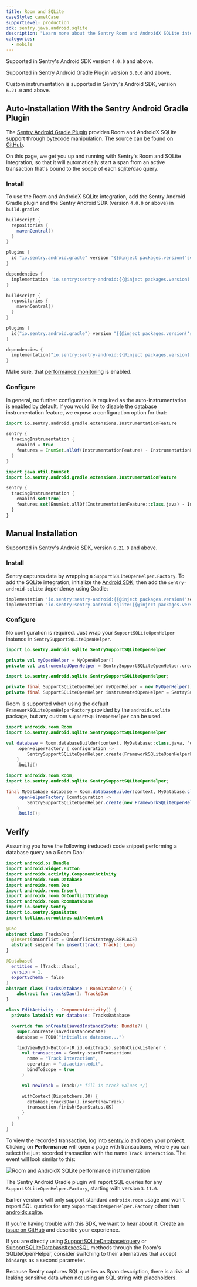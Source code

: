 ```yaml
---
title: Room and SQLite
caseStyle: camelCase
supportLevel: production
sdk: sentry.java.android.sqlite
description: "Learn more about the Sentry Room and AndroidX SQLite integrations for the Android SDK."
categories:
  - mobile
---
```


<Note>

Supported in Sentry's Android SDK version `4.0.0` and above.

Supported in Sentry Android Gradle Plugin version `3.0.0` and above.

Custom instrumentation is supported in Sentry's Android SDK, version `6.21.0` and above.

</Note>

## Auto-Installation With the Sentry Android Gradle Plugin

The [Sentry Android Gradle Plugin](/platforms/android/gradle/) provides Room and AndroidX SQLite support through bytecode manipulation. The source can be found [on GitHub](https://github.com/getsentry/sentry-android-gradle-plugin/tree/main/plugin-build/src/main/kotlin/io/sentry/android/gradle/instrumentation).

On this page, we get you up and running with Sentry's Room and SQLite Integration, so that it will automatically start a span from an active transaction that's bound to the scope of each sqlite/dao query.

### Install

To use the Room and AndroidX SQLite integration, add the Sentry Android Gradle plugin and the Sentry Android SDK (version `4.0.0` or above) in `build.gradle`:

```groovy
buildscript {
  repositories {
    mavenCentral()
  }
}

plugins {
  id "io.sentry.android.gradle" version "{{@inject packages.version('sentry.java.android.gradle-plugin', '3.0.0') }}"
}

dependencies {
  implementation 'io.sentry:sentry-android:{{@inject packages.version('sentry.java.android', '5.0.0') }}'
}
```

```kotlin
buildscript {
  repositories {
    mavenCentral()
  }
}

plugins {
  id("io.sentry.android.gradle") version "{{@inject packages.version('sentry.java.android.gradle-plugin', '3.0.0') }}"
}

dependencies {
  implementation("io.sentry:sentry-android:{{@inject packages.version('sentry.java.android', '5.0.0') }}")
}
```

<Note>

Make sure, that [performance monitoring](/platforms/android/performance/#configure-the-sample-rate) is enabled.

</Note>

### Configure

In general, no further configuration is required as the auto-instrumentation is enabled by default. If you would like to disable the database instrumentation feature, we expose a configuration option for that:

```groovy
import io.sentry.android.gradle.extensions.InstrumentationFeature

sentry {
  tracingInstrumentation {
    enabled = true
    features = EnumSet.allOf(InstrumentationFeature) - InstrumentationFeature.DATABASE
  }
}
```

```kotlin
import java.util.EnumSet
import io.sentry.android.gradle.extensions.InstrumentationFeature

sentry {
  tracingInstrumentation {
    enabled.set(true)
    features.set(EnumSet.allOf(InstrumentationFeature::class.java) - InstrumentationFeature.DATABASE)
  }
}
```

## Manual Installation

<Note>

Supported in Sentry's Android SDK, version `6.21.0` and above.

</Note>

### Install

Sentry captures data by wrapping a `SupportSQLiteOpenHelper.Factory`. To add the SQLite integration, initialize the [Android SDK](/platforms/android/), then add the `sentry-android-sqlite` dependency using Gradle:

```groovy
implementation 'io.sentry:sentry-android:{{@inject packages.version('sentry.java.android', '6.21.0') }}'
implementation 'io.sentry:sentry-android-sqlite:{{@inject packages.version('sentry.java.android.sqlite', '6.21.0') }}'
```

### Configure

No configuration is required. Just wrap your `SupportSQLiteOpenHelper` instance in `SentrySupportSQLiteOpenHelper`.

```kotlin
import io.sentry.android.sqlite.SentrySupportSQLiteOpenHelper

private val myOpenHelper = MyOpenHelper()
private val instrumentedOpenHelper = SentrySupportSQLiteOpenHelper.create(myOpenHelper)
```

```java
import io.sentry.android.sqlite.SentrySupportSQLiteOpenHelper;

private final SupportSQLiteOpenHelper myOpenHelper = new MyOpenHelper();
private final SupportSQLiteOpenHelper instrumentedOpenHelper = SentrySupportSQLiteOpenHelper.create(myOpenHelper);
```

Room is supported when using the default `FrameworkSQLiteOpenHelperFactory` provided by the `androidx.sqlite` package, but any custom `SupportSQLiteOpenHelper` can be used.

```kotlin
import androidx.room.Room
import io.sentry.android.sqlite.SentrySupportSQLiteOpenHelper

val database = Room.databaseBuilder(context, MyDatabase::class.java, "dbName")
    .openHelperFactory { configuration ->
        SentrySupportSQLiteOpenHelper.create(FrameworkSQLiteOpenHelperFactory().create(configuration))
    }
    .build()
```

```java
import androidx.room.Room;
import io.sentry.android.sqlite.SentrySupportSQLiteOpenHelper;

final MyDatabase database = Room.databaseBuilder(context, MyDatabase.class, "dbName")
    .openHelperFactory (configuration ->
        SentrySupportSQLiteOpenHelper.create(new FrameworkSQLiteOpenHelperFactory().create(configuration))
    )
    .build();
```

## Verify

Assuming you have the following (reduced) code snippet performing a database query on a Room Dao:

```kotlin
import android.os.Bundle
import android.widget.Button
import androidx.activity.ComponentActivity
import androidx.room.Database
import androidx.room.Dao
import androidx.room.Insert
import androidx.room.OnConflictStrategy
import androidx.room.RoomDatabase
import io.sentry.Sentry
import io.sentry.SpanStatus
import kotlinx.coroutines.withContext

@Dao
abstract class TracksDao {
  @Insert(onConflict = OnConflictStrategy.REPLACE)
  abstract suspend fun insert(track: Track): Long
}

@Database(
  entities = [Track::class],
  version = 1,
  exportSchema = false
)
abstract class TracksDatabase : RoomDatabase() {
    abstract fun tracksDao(): TracksDao
}

class EditActivity : ComponentActivity() {
  private lateinit var database: TracksDatabase

  override fun onCreate(savedInstanceState: Bundle?) {
    super.onCreate(savedInstanceState)
    database = TODO("initialize database...")

    findViewById<Button>(R.id.editTrack).setOnClickListener {
      val transaction = Sentry.startTransaction(
        name = "Track Interaction",
        operation = "ui.action.edit",
        bindToScope = true
      )

      val newTrack = Track(/* fill in track values */)

      withContext(Dispatchers.IO) {
        database.tracksDao().insert(newTrack)
        transaction.finish(SpanStatus.OK)
      }
    }
  }
}
```

To view the recorded transaction, log into [sentry.io](https://sentry.io) and open your project. Clicking on **Performance** will open a page with transactions, where you can select the just recorded transaction with the name `Track Interaction`. The event will look similar to this:

![Room and AndroidX SQLite performance instrumentation](room-sqlite-instrumentation.png)

<Note>

The Sentry Android Gradle plugin will report SQL queries for any `SupportSQLiteOpenHelper.Factory`, starting with version `3.11.0`.

Earlier versions will only support standard `androidx.room` usage and won't report SQL queries for any `SupportSQLiteOpenHelper.Factory` other than [androidx.sqlite](https://github.com/androidx/androidx/tree/androidx-main/sqlite).

If you're having trouble with this SDK, we want to hear about it. Create an [issue on GitHub](https://github.com/getsentry/sentry-android-gradle-plugin/issues) and describe your experience.

</Note>

<Note>

If you are directly using [SupportSQLiteDatabase#query](<https://developer.android.com/reference/androidx/sqlite/db/SupportSQLiteDatabase#query(java.lang.String)>) or [SupportSQLiteDatabase#execSQL](<https://developer.android.com/reference/androidx/sqlite/db/SupportSQLiteDatabase#execSQL(java.lang.String)>) methods through the Room's SQLiteOpenHelper, consider switching to their alternatives that accept `bindArgs` as a second parameter.

Because Sentry captures SQL queries as Span description, there is a risk of leaking sensitive data when not using an SQL string with placeholders.

</Note>

